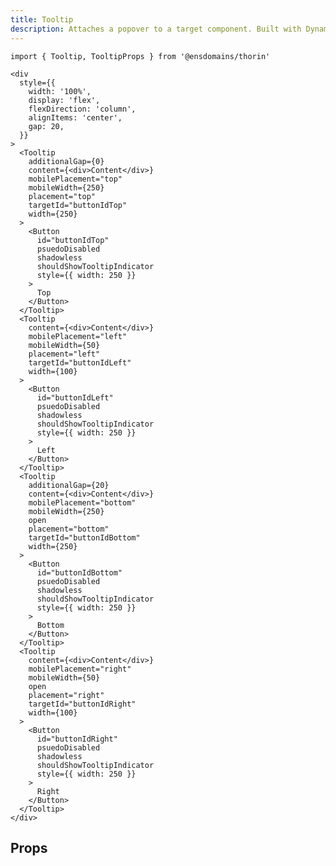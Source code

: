 ```yaml
---
title: Tooltip
description: Attaches a popover to a target component. Built with DynamicPopover.
---
```


```tsx
import { Tooltip, TooltipProps } from '@ensdomains/thorin'
```

```tsx live=true  expand=ture minHeight=300px
<div
  style={{
    width: '100%',
    display: 'flex',
    flexDirection: 'column',
    alignItems: 'center',
    gap: 20,
  }}
>
  <Tooltip
    additionalGap={0}
    content={<div>Content</div>}
    mobilePlacement="top"
    mobileWidth={250}
    placement="top"
    targetId="buttonIdTop"
    width={250}
  >
    <Button
      id="buttonIdTop"
      psuedoDisabled
      shadowless
      shouldShowTooltipIndicator
      style={{ width: 250 }}
    >
      Top
    </Button>
  </Tooltip>
  <Tooltip
    content={<div>Content</div>}
    mobilePlacement="left"
    mobileWidth={50}
    placement="left"
    targetId="buttonIdLeft"
    width={100}
  >
    <Button
      id="buttonIdLeft"
      psuedoDisabled
      shadowless
      shouldShowTooltipIndicator
      style={{ width: 250 }}
    >
      Left
    </Button>
  </Tooltip>
  <Tooltip
    additionalGap={20}
    content={<div>Content</div>}
    mobilePlacement="bottom"
    mobileWidth={250}
    open
    placement="bottom"
    targetId="buttonIdBottom"
    width={250}
  >
    <Button
      id="buttonIdBottom"
      psuedoDisabled
      shadowless
      shouldShowTooltipIndicator
      style={{ width: 250 }}
    >
      Bottom
    </Button>
  </Tooltip>
  <Tooltip
    content={<div>Content</div>}
    mobilePlacement="right"
    mobileWidth={50}
    open
    placement="right"
    targetId="buttonIdRight"
    width={100}
  >
    <Button
      id="buttonIdRight"
      psuedoDisabled
      shadowless
      shouldShowTooltipIndicator
      style={{ width: 250 }}
    >
      Right
    </Button>
  </Tooltip>
</div>
```

## Props

<PropsTable sourceLink={sourceLink} types={types} />
